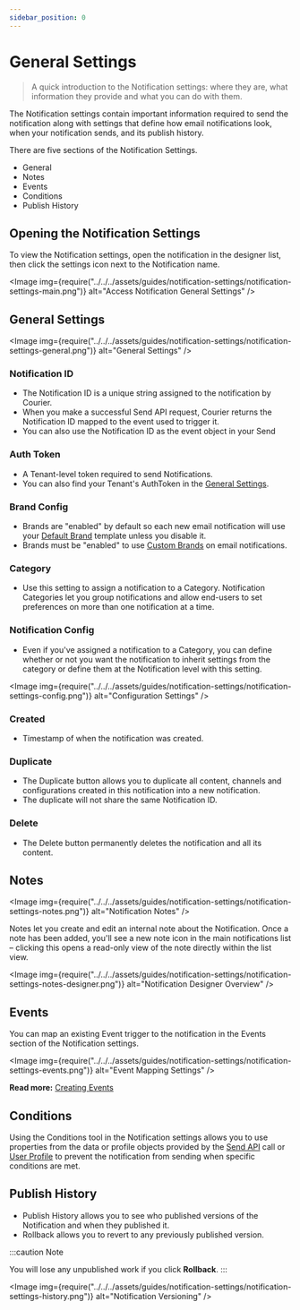 ```yaml
---
sidebar_position: 0
---
```



# General Settings

> A quick introduction to the Notification settings: where they are, what information they provide and what you can do with them.

The Notification settings contain important information required to send the notification along with settings that define how email notifications look, when your notification sends, and its publish history.

There are five sections of the Notification Settings. 

- General
- Notes
- Events
- Conditions
- Publish History

## Opening the Notification Settings

To view the Notification settings, open the notification in the designer list, then click the settings icon next to the Notification name. 

<Image
  img={require("../../../assets/guides/notification-settings/notification-settings-main.png")}
  alt="Access Notification General Settings"
/>

## General Settings

<Image
  img={require("../../../assets/guides/notification-settings/notification-settings-general.png")}
  alt="General Settings"
/>

### Notification ID

- The Notification ID is a unique string assigned to the notification by Courier. 
- When you make a successful Send API request, Courier returns the Notification ID mapped to the event used to trigger it. 
- You can also use the Notification ID as the event object in your Send 

### Auth Token

- A Tenant-level token required to send Notifications. 
- You can also find your Tenant's AuthToken in the [General Settings](https://www.courier.app/settings/general).

### Brand Config

- Brands are "enabled" by default so each new email notification will use your [Default Brand](../brands/customize-default-brand.mdx) template unless you disable it. 
- Brands must be "enabled" to use [Custom Brands](../brands/how-to-use-brands-to-customize.mdx) on email notifications.

### Category

- Use this setting to assign a notification to a Category. Notification Categories let you group notifications and allow end-users to set preferences on more than one notification at a time.

### Notification Config

- Even if you've assigned a notification to a Category, you can define whether or not you want the notification to inherit settings from the category or define them at the Notification level with this setting. 

<Image
  img={require("../../../assets/guides/notification-settings/notification-settings-config.png")}
  alt="Configuration Settings"
/>

### Created

- Timestamp of when the notification was created.

### Duplicate

- The Duplicate button allows you to duplicate all content, channels and configurations created in this notification into a new notification.
- The duplicate will not share the same Notification ID.

### Delete

- The Delete button permanently deletes the notification and all its content.

## Notes

<Image
  img={require("../../../assets/guides/notification-settings/notification-settings-notes.png")}
  alt="Notification Notes"
/>

Notes let you create and edit an internal note about the Notification. Once a note has been added, you'll see a new note icon in the main notifications list – clicking this opens a read-only view of the note directly within the list view.

<Image
  img={require("../../../assets/guides/notification-settings/notification-settings-notes-designer.png")}
  alt="Notification Designer Overview"
/>

## Events

You can map an existing Event trigger to the notification in the Events section of the Notification settings.

<Image
  img={require("../../../assets/guides/notification-settings/notification-settings-events.png")}
  alt="Event Mapping Settings"
/>

**Read more:** [Creating Events](https://help.courier.com/en/articles/4202416-how-to-create-and-map-event-triggers-for-your-notifications)

## Conditions

Using the Conditions tool in the Notification settings allows you to use properties from the data or profile objects provided by the [Send API](../../../reference/send/intro.mdx) call or [User Profile](../../../reference/profiles/intro.mdx) to prevent the notification from sending when specific conditions are met.

## Publish History

- Publish History allows you to see who published versions of the Notification and when they published it.  
- Rollback allows you to revert to any previously published version.


:::caution Note

You will lose any unpublished work if you click **Rollback**.
:::

<Image
  img={require("../../../assets/guides/notification-settings/notification-settings-history.png")}
  alt="Notification Versioning"
/>